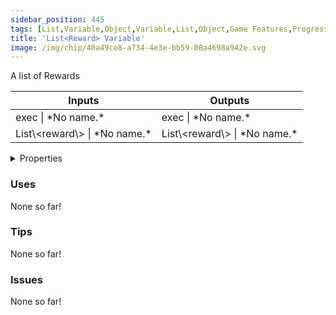 ```yaml
---
sidebar_position: 445
tags: [List,Variable,Object,Variable,List,Object,Game Features,Progression,Rewards]
title: 'List<Reward> Variable'
image: /img/chip/40a49ce8-a734-4e3e-bb59-00a4698a942e.svg
---
```


A list of Rewards



<IChip uuid="40a49ce8-a734-4e3e-bb59-00a4698a942e"/>

<table><thead><tr><th>Inputs</th><th>Outputs</th></tr></thead><tbody><tr><td>exec | *No name.*</td><td>exec | *No name.*</td></tr><tr><td>List\&lt;reward\&gt; | *No name.*</td><td>List\&lt;reward\&gt; | *No name.*</td></tr></tbody></table>

<details>
  <summary>Properties</summary>
  <div>
    <div>
    <table>
      <tbody>
        <tr>
          <td>Is beta required?</td>
          <td>No</td>
        </tr>
        <tr>
          <td>Is chip a trolling risk?</td>
          <td>No</td>
        </tr>
        <tr>
          <td>Is chip a role assignment risk?</td>
          <td>No</td>
        </tr>
        <tr>
          <td>Chip UUID</td>
          <td>40a49ce8-a734-4e3e-bb59-00a4698a942e</td>
        </tr>
        <tr>
          <td>Room availability</td>
          <td>Available everywhere</td>
        </tr>
      </tbody>
    </table>
    </div>
  </div>
</details>

### Uses

None so far!

### Tips

None so far!

### Issues

None so far!